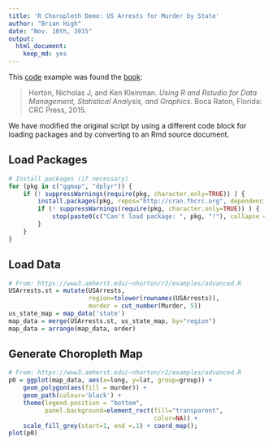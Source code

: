 ```yaml
---
title: 'R Choropleth Demo: US Arrests for Murder by State'
author: "Brian High"
date: "Nov. 10th, 2015"
output:
  html_document:
    keep_md: yes
---
```


This [code](https://www3.amherst.edu/~nhorton/r2/examples/advanced.R) example was found the [book](https://www.crcpress.com/Using-R-and-RStudio-for-Data-Management-Statistical-Analysis-and-Graphics/Horton-Kleinman/9781482237368):

> Horton, Nicholas J, and Ken Kleinman. *Using R 
> and Rstudio for Data Management, Statistical 
> Analysis, and Graphics*. Boca Raton, Florida: 
> CRC Press, 2015.

We have modified the original script by using a different code block for loading packages and by converting to an Rmd source document.

## Load Packages

```r
# Install packages (if necessary)
for (pkg in c("ggmap", "dplyr")) {
    if (! suppressWarnings(require(pkg, character.only=TRUE)) ) {
        install.packages(pkg, repos="http://cran.fhcrc.org", dependencies=TRUE)
        if (! suppressWarnings(require(pkg, character.only=TRUE)) ) {
            stop(paste0(c("Can't load package: ", pkg, "!"), collapse = ""))
        }
    }
}
```

## Load Data

```r
# From: https://www3.amherst.edu/~nhorton/r2/examples/advanced.R
USArrests.st = mutate(USArrests, 
                      region=tolower(rownames(USArrests)),
                      murder = cut_number(Murder, 5))
us_state_map = map_data('state')
map_data = merge(USArrests.st, us_state_map, by="region")
map_data = arrange(map_data, order)
```

## Generate Choropleth Map

```r
# From: https://www3.amherst.edu/~nhorton/r2/examples/advanced.R
p0 = ggplot(map_data, aes(x=long, y=lat, group=group)) +
    geom_polygon(aes(fill = murder)) +
    geom_path(colour='black') +
    theme(legend.position = "bottom", 
          panel.background=element_rect(fill="transparent",
                                        color=NA)) +
    scale_fill_grey(start=1, end =.1) + coord_map();
plot(p0)
```